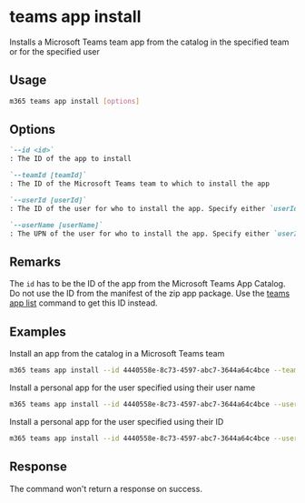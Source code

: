 
# teams app install

Installs a Microsoft Teams team app from the catalog in the specified team or for the specified user

## Usage

```sh
m365 teams app install [options]
```

## Options

```md definition-list
`--id <id>`
: The ID of the app to install

`--teamId [teamId]`
: The ID of the Microsoft Teams team to which to install the app

`--userId [userId]`
: The ID of the user for who to install the app. Specify either `userId` or `userName` to install a personal app for a user.

`--userName [userName]`
: The UPN of the user for who to install the app. Specify either `userId` or `userName` to install a personal app for a user.
```

<Global />

## Remarks

The `id` has to be the ID of the app from the Microsoft Teams App Catalog. Do not use the ID from the manifest of the zip app package. Use the [teams app list](./app-list.mdx) command to get this ID instead.

## Examples

Install an app from the catalog in a Microsoft Teams team

```sh
m365 teams app install --id 4440558e-8c73-4597-abc7-3644a64c4bce --teamId 2609af39-7775-4f94-a3dc-0dd67657e900
```

Install a personal app for the user specified using their user name

```sh
m365 teams app install --id 4440558e-8c73-4597-abc7-3644a64c4bce --userName steve@contoso.com
```

Install a personal app for the user specified using their ID

```sh
m365 teams app install --id 4440558e-8c73-4597-abc7-3644a64c4bce --userId 2609af39-7775-4f94-a3dc-0dd67657e900
```

## Response

The command won't return a response on success.
